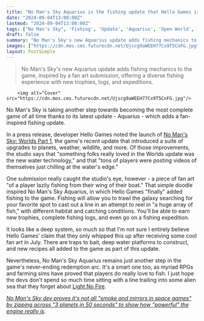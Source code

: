 ```yaml
---
title: "No Man's Sky Aquarius is the fishing update that Hello Games is 'finally' adding after 8 years - and it was inspired by a single piece of fan art"
date: "2024-09-04T13:00:00Z"
lastmod: "2024-09-04T13:00:00Z"
tags: ["No Man's Sky", 'Fishing', 'Update', 'Aquarius', 'Open World', 'Adventure', 'PC', 'PlayStation', 'Xbox']
draft: false
summary: "No Man's Sky's new Aquarius update adds fishing mechanics to the game, inspired by a fan art submission, offering a diverse fishing experience with new trophies, logs, and expeditions."
images: ["https://cdn.mos.cms.futurecdn.net/Ujscg9aWEEH77Cx9T5CnFG.jpg"]
layout: PostSimple
---
```

> No Man's Sky's new Aquarius update adds fishing mechanics to the game, inspired by a fan art submission, offering a diverse fishing experience with new trophies, logs, and expeditions.


        <img alt="Cover" src="https://cdn.mos.cms.futurecdn.net/Ujscg9aWEEH77Cx9T5CnFG.jpg"/>
        
No Man's Sky is taking another step towards becoming the most complete game of all time thanks to its latest update - Aquarius - which adds a fan-inspired fishing update.

In a press release, developer Hello Games noted the launch of [No Man's Sky: Worlds Part 1](https://www.gamesradar.com/games/adventure/hello-games-sean-murray-wasnt-teasing-light-no-fire-after-all-but-a-huge-no-mans-sky-update-featuring-upgraded-planets-weather-cycles-wildlife-and-much-more/), the game's recent update that introduced a suite of upgrades to planets, weather, wildlife, and more. Of those improvements, the studio says that "something folks really loved in the Worlds update was the new water technology," and that "tons of players were posting videos of themselves just chilling at the water's edge." 

One submission really caught the studio's eye, however - a piece of fan art "of a player lazily fishing from their wing of their boat." That simple doodle inspired No Man's Sky Aquarius, in which Hello Games "finally" added fishing to the game. Fishing will allow you to trawl the galaxy searching for your favorite spot to cast out a line in an attempt to reel in "a huge array of fish," with different habitat and catching conditions. You'll be able to earn new trophies, complete fishing logs, and even go on a fishing expedition.

It looks like a deep system, so much so that I'm not sure I entirely believe Hello Games' claim that they only whipped this up after receiving some cool fan art in July. There are traps to bait, deep water platforms to construct, and new recipes all added to the game as part of this update.

Nevertheless, No Man's Sky Aquarius remains just another step in the game's never-ending redemption arc. It's a smart one too, as myriad RPGs and farming sims have proved that players do really love to fish. I just hope the devs don't spend so much time sitting with a line trailing into some alien sea that they forget about [Light No Fire](https://www.gamesradar.com/light-no-fire-guide/).

[<em>No Man's Sky dev proves it's not all "smoke and mirrors in space games" by zipping across "3 planets in 50 seconds" to show how "powerful" the engine really is</em>](https://www.gamesradar.com/games/open-world/no-mans-sky-dev-proves-its-not-all-smoke-and-mirrors-in-space-games-by-zipping-across-3-planets-in-50-seconds-to-show-how-powerful-the-engine-really-is/).
        